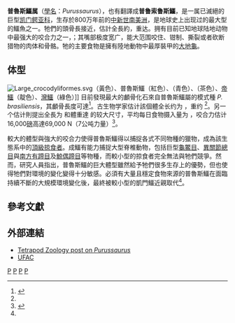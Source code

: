 {{Automatic taxobox
| taxon = Purussaurus
| authority = Barbosa Rodrigues, 1892
| status = fossil
| fossil_range = [[中新世|中新世]]，{{fossil range|13|8}}
| image = Purussaurus skull.PNG
| image_caption = 
| subdivision_ranks = [[種|種]]
| subdivision = 
†'''巴西普鲁斯鳄''' ''P. brasiliensis'' ([[模式種|模式種]])<br/>
†'''内华尔普鲁斯鳄''' ''P. neivensis''<br/> 
†'''米兰达普鲁斯鳄''' ''P. mirandai''
}}

'''普魯斯鱷属'''（[[學名|學名]]：''Purussaurus''），也有翻譯成'''普鲁索鲁斯鱷'''，是一属已滅絕的巨型[[凯门鳄亚科|凯门鳄亚科]]，生存於800万年前的[[中新世|中新世]][[南美洲|南美洲]]，是地球史上出现过的最大型的鱷魚之一。牠們的頭骨長接近{{convert|150|cm}}，估計全長約{{convert|11|m}}，重达{{convert|6|t}}。拥有目前已知地球陆地动物中最强大的咬合力之一，；其嘴部极度宽广，能大范围咬住、钳制、撕裂或者砍断猎物的肉体和骨骼。牠的主要食物是擁有陸地動物中最厚裝甲的[[大地龜|大地龜]]。

== 体型 ==
[[File:Large_crocodyliformes.svg|thumb]]（黃色）、普魯斯鱷（紅色）、{{link-en|鉤鼻鱷|Gryposuchus}}（青色）、{{link-en|真槽齒鱷|Euthecodon}}（茶色）、[[帝鱷|帝鱷]]（靛色）、[[灣鱷|灣鱷]]（綠色）]]
目前發現最大的顱骨化石來自普魯斯鱷屬的模式種 ''P. brasiliensis''，其顱骨長度可達{{convert|1453|mm|in}}<ref name=Moreno-Bernal>{{cite journal|author=Jorge Moreno-Bernal|title=Size and Palaeoecology of Giant Miocene South American Crocodiles (Archosauria: Crocodylia)|journal=Journal of Vertebrate Paleontology|year=2007|volume=27|issue=3 [suppl.]|pages=A120|url=https://www.researchgate.net/publication/289326335 |doi=10.1080/02724634.2007.10010458}}</ref>。古生物学家估计該個體全长约为 {{convert|10.3|m}}，重约 {{convert|5.16|MT|ST}}<ref name=Moreno-Bernal/>。另一个估计則提出全長为 {{convert|12.5|m}} 和體重達 {{convert|8.4|MT|ST}} 的较大尺寸，平均每日食物摄入量为 {{convert|40.6|kg|lb}}，咬合力估计16,000[[磅|磅]]高達69,000 N（7公吨力量）<ref name="Aureliano2015">{{cite journal|last1=Aureliano|first1=Tito|last2=Ghilardi|first2=Aline M.|last3=Guilherme|first3=Edson|last4=Souza-Filho|first4=Jonas P.|last5=Cavalcanti|first5=Mauro|last6=Riff|first6=Douglas|title=Morphometry, Bite-Force, and Paleobiology of the Late Miocene Caiman ''Purussaurus brasiliensis''|journal=PLOS ONE|volume=10|issue=2|year=2015|pages=e0117944|issn=1932-6203|doi=10.1371/journal.pone.0117944|pmid=25689140|pmc=4331287|bibcode=2015PLoSO..1017944A}}</ref>。

較大的體型與強大的咬合力使得普魯斯鱷得以捕捉各式不同物種的獵物，成為該生態系中的[[頂級掠食者|頂級掠食者]]。成鱷有能力捕捉大型脊椎動物，包括巨型[[龜鱉目|龜鱉目]]、[[異關節總目|異關節總目]]與[[南方有蹄目|南方有蹄目]]及[[鯨偶蹄目|鯨偶蹄目]]等物種，而較小型的掠食者完全無法與牠們競爭。然而，研究人員指出，普魯斯鱷的巨大體型雖然給予牠們很多生存上的優勢，但也使得牠們對環境的變化變得十分敏感。必須有大量且穩定食物來源的普魯斯鱷在面臨持續不斷的大規模環境變化後，最終被較小型的凱門鱷近親取代<ref name="Aureliano2015"/>。

== 參考文獻 ==
{{reflist}}

==外部連結==
*[http://scienceblogs.com/tetrapodzoology/2008/02/monster_caimans.php Tetrapod Zoology post on ''Purussaurus''] {{Wayback|url=http://scienceblogs.com/tetrapodzoology/2008/02/monster_caimans.php |date=20120329115134 }}
*[https://web.archive.org/web/20080328083858/http://www.ufac.br/ensino/laboratorios/Paleontologia/purussaurus.htm UFAC]
{{已滅絕鱷目|A.}}
{{Taxonbar|from=Q133296}}

[[Category:鱷形超目|P]]
[[Category:中新世爬行動物|P]]
[[Category:中新世鱷形類|P]]
[[Category:1892年描述的分类群|P]]